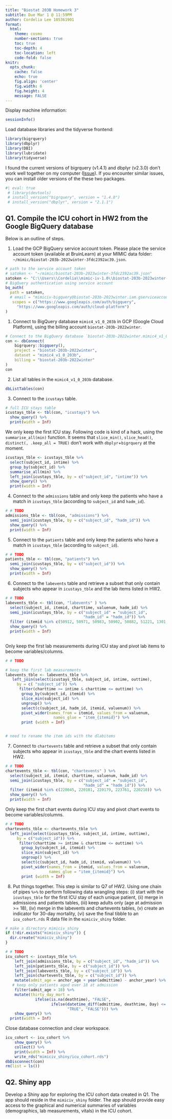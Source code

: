 ```yaml
---
title: "Biostat 203B Homework 3"
subtitle: Due Mar 1 @ 11:59PM
author: Cordelia Lee 105361901
format:
  html:
    theme: cosmo
    number-sections: true
    toc: true
    toc-depth: 4
    toc-location: left
    code-fold: false
knitr:
  opts_chunk: 
    cache: false    
    echo: true
    fig.align: 'center'
    fig.width: 6
    fig.height: 4
    message: FALSE
---
```


Display machine information:

```r
sessionInfo()
```

Load database libraries and the tidyverse frontend:

```r
library(bigrquery)
library(dbplyr)
library(DBI)
library(lubridate)
library(tidyverse)
```

I found the current versions of bigrquery (v1.4.1) and dbplyr (v2.3.0) don't work well together on my computer ([Issue](https://github.com/r-dbi/bigrquery/issues/509)). If you encounter similar issues, you can install older versions of the these two packages.

```r
#| eval: true
 # library(devtools)
 # install_version("bigrquery", version = "1.4.0")
 # install_version("dbplyr", version = "2.1.1")
```

## Q1. Compile the ICU cohort in HW2 from the Google BigQuery database

Below is an outline of steps.

1.  Load the GCP BigQuery service account token. Please place the service account token (available at BruinLearn) at your MIMIC data folder: `~/mimic/biostat-203b-2022winter-3fdc2392ac39.json`.

```r
# path to the service account token 
# satoken <- "~/mimic/biostat-203b-2023winter-3fdc2392ac39.json"
satoken <- "C:\\Users\\Cordelia\\mimic-iv-1.0\\biostat-203b-2023winter-3fdc2392ac39.json"
# BigQuery authentication using service account
bq_auth(
  path = satoken,
  # email = "mimiciv-bigquery@biostat-203b-2023winter.iam.gserviceaccount.com",
   scopes = c("https://www.googleapis.com/auth/bigquery",
     "https://www.googleapis.com/auth/cloud-platform")
)


```

1.  Connect to BigQuery database `mimic4_v1_0_203b` in GCP (Google Cloud Platform), using the billing account `biostat-203b-2022winter`.

```r
# Connect to the BigQuery database `biostat-203b-2022winter.mimic4_v1_0_203b`
con <- dbConnect(
    bigrquery::bigquery(),
    project = "biostat-203b-2022winter",
    dataset = "mimic4_v1_0_203b",
    billing = "biostat-203b-2022winter"
)
con
```

2.  List all tables in the `mimic4_v1_0_203b` database.

```r
dbListTables(con)
```

3.  Connect to the `icustays` table.

```r
# full ICU stays table
icustays_tble <- tbl(con, "icustays") %>%
  show_query() %>%
  print(width = Inf)
```

We only keep the first ICU stay. Following code is kind of a hack, using the `summarise_all(min)` function. It seems that `slice_min()`, `slice_head()`, `distinct(, .keep_all = TRUE)` don't work with `dbplyr`+`bigrquery` at the moment.

```r
icustays_tble <- icustays_tble %>% 
  select(subject_id, intime) %>% 
  group_by(subject_id) %>% 
  summarise_all(min) %>%
  left_join(icustays_tble, by = c("subject_id", "intime")) %>%
  show_query() %>%
  print(width = Inf)
```

4.  Connect to the `admissions` table and only keep the patients who have a match in `icustays_tble` (according to `subject_id` and `hadm_id`).

```r
# # TODO
admissions_tble <- tbl(con, "admissions") %>%
  semi_join(icustays_tble, by = c("subject_id", "hadm_id")) %>%
  show_query() %>%
  print(width = Inf)
```

5.  Connect to the `patients` table and only keep the patients who have a match in `icustays_tble` (according to `subject_id`).

```r
# # TODO
patients_tble <- tbl(con, "patients") %>%
  semi_join(icustays_tble, by = c("subject_id")) %>%
  show_query() %>%
  print(width = Inf)
```

6.  Connect to the `labevents` table and retrieve a subset that only contain subjects who appear in `icustays_tble` and the lab items listed in HW2.

```r
# # TODO
labevents_tble <- tbl(con, "labevents" ) %>%
  select(subject_id, itemid, charttime, valuenum, hadm_id) %>%
  semi_join(icustays_tble, by = c("subject_id" = "subject_id", 
                                  "hadm_id" = "hadm_id")) %>%
  filter (itemid %in% c(50912, 50971, 50983, 50902, 50882, 51221, 1301, 50931)) %>%
  show_query() %>%
  print(width = Inf)
  
```

Only keep the first lab measurements during ICU stay and pivot lab items to become variables/columns.

```r
# # TODO

# keep the first lab measurements 
labevents_tble <- labevents_tble %>% 
   left_join(select(icustays_tble, subject_id, intime, outtime),
     by = c( "subject_id")) %>% 
      filter(charttime >= intime & charttime <= outtime) %>%
       group_by(subject_id, itemid) %>%
       slice_min(subject_id) %>%
       ungroup() %>%
       select(c(subject_id, hadm_id, itemid, valuenum)) %>%
       pivot_wider(names_from = itemid, values_from = valuenum, 
                     names_glue = "item_{itemid}") %>%
       print (width = Inf)


# need to rename the item ids with the dlabitems 
```

7.  Connect to `chartevents` table and retrieve a subset that only contain subjects who appear in `icustays_tble` and the chart events listed in HW2.

```r
# # TODO
chartevents_tble <- tbl(con, "chartevents" ) %>%
  select(subject_id, itemid, charttime, valuenum, hadm_id) %>%
  semi_join(icustays_tble, by = c("subject_id" = "subject_id", 
                                  "hadm_id" = "hadm_id")) %>%
  filter (itemid %in% c(220045, 220181, 220179, 223761, 220210)) %>%
  show_query() %>%
  print(width = Inf)

```

Only keep the first chart events during ICU stay and pivot chart events to become variables/columns.

```r
# # TODO
chartevents_tble <- chartevents_tble %>% 
  left_join(select(icustays_tble, subject_id, intime, outtime),
     by = c("subject_id")) %>% 
      filter(charttime >= intime & charttime <= outtime) %>%
       group_by(subject_id, itemid) %>%
       slice_min(subject_id) %>%
       ungroup() %>%
       select(c(subject_id, hadm_id, itemid, valuenum)) %>%
       pivot_wider(names_from = itemid, values_from = valuenum, 
                   names_glue = "item_{itemid}") %>%
       print (width = Inf) 
```

8.  Put things together. This step is similar to Q7 of HW2. Using one chain of pipes `%>%` to perform following data wrangling steps: (i) start with the `icustays_tble` for the first ICU stay of each unique patient, (ii) merge in admissions and patients tables, (iii) keep adults only (age at admission \>= 18), (iv) merge in the labevents and chartevents tables, (v) create an indicator for 30-day mortality, (vi) save the final tibble to an `icu_cohort.rds` R data file in the `mimiciv_shiny` folder.

```r
# make a directory mimiciv_shiny
if (!dir.exists("mimiciv_shiny")) {
  dir.create("mimiciv_shiny")
}
```

```r
# # TODO
icu_cohort <- icustays_tble %>%
    left_join(admissions_tble, by = c("subject_id", "hadm_id")) %>%
    left_join(patients_tble, by = c("subject_id")) %>%
    left_join(labevents_tble, by = c("subject_id")) %>%
    left_join(chartevents_tble, by = c("subject_id")) %>%
    mutate(admit_age = anchor_age + year(admittime) - anchor_year) %>%
   # keep only patients aged over 18 at admission
    filter(admit_age > 18) %>%
    mutate(thirty_day_mort = 
             ifelse(is.na(deathtime), "FALSE", 
                    ifelse(datetime_diff(admittime, deathtime, Day) <= 30, 
                           "TRUE", "FALSE"))) %>%
    show_query() %>%
  print(width = Inf)
```

Close database connection and clear workspace.

```r
icu_cohort <- icu_cohort %>%
    show_query() %>%
    collect() %>%
    print(width = Inf) %>%
    write_rds("mimiciv_shiny/icu_cohort.rds")
dbDisconnect(con)
rm(list = ls())
```

## Q2. Shiny app

Develop a Shiny app for exploring the ICU cohort data created in Q1. The app should reside in the `mimiciv_shiny` folder. The app should provide easy access to the graphical and numerical summaries of variables (demographics, lab measurements, vitals) in the ICU cohort.




